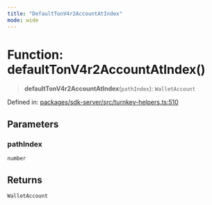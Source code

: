 ```yaml
---
title: "DefaultTonV4r2AccountAtIndex"
mode: wide
---
```

  
# Function: defaultTonV4r2AccountAtIndex()

> **defaultTonV4r2AccountAtIndex**(`pathIndex`): `WalletAccount`

Defined in: [packages/sdk-server/src/turnkey-helpers.ts:510](https://github.com/tkhq/sdk/blob/main/packages/sdk-server/src/turnkey-helpers.ts#L510)

## Parameters

### pathIndex

`number`

## Returns

`WalletAccount`
